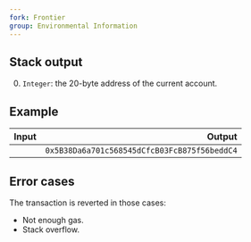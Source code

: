 ```yaml
---
fork: Frontier
group: Environmental Information
---
```


## Stack output

0. `Integer`: the 20-byte address of the current account.

## Example

| Input | Output |
|------:|-------:|
|  | `0x5B38Da6a701c568545dCfcB03FcB875f56beddC4` |

## Error cases

The transaction is reverted in those cases:
- Not enough gas.
- Stack overflow.
